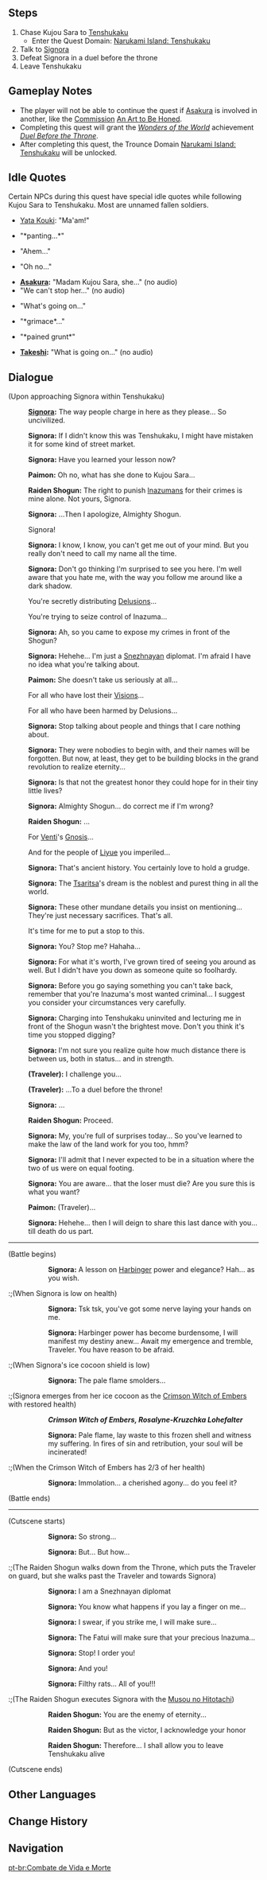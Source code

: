 {{Quest Infobox
|id            = 02019
|image         = Archon Quest C2A3 Duel Before the Throne.png
|type          = Archon
|chapter       = II
|actNum        = III
|act           = Omnipresence Over Mortals
|part          = 7
|startLocation = [[Inazuma City]], [[Inazuma]]
|region        = Inazuma
|area          = Narukami Island
|subarea       = Inazuma City
|prev          = Blind Loyalty, Reckless Courage
|next          = The Omnipresent God
|domain        = Narukami Island: Tenshukaku (Quest Domain)
|exp           = 925
|mora          = 44,000
|primogems     = 30
|other         = {{Card|Hero's Wit|4}}{{Card|Mystic Enhancement Ore|9}}{{Card|Funerary Mask|1|rarity=5}}
|characters    = Signora;Kujou Sara;Paimon;Raiden Shogun;The Shogun;Traveler
|voiced        = yes
}}
{{TeyvatQuest|2|3|part=7}}

==Steps==
# Chase Kujou Sara to [[Tenshukaku]]
#* Enter the Quest Domain: [[Narukami Island: Tenshukaku (Quest Domain)|Narukami Island: Tenshukaku]]
# Talk to [[Signora]]
# Defeat Signora in a duel before the throne
# Leave Tenshukaku

==Gameplay Notes==
* The player will not be able to continue the quest if [[Asakura]] is involved in another, like the [[Commission]] [[An Art to Be Honed]].
* Completing this quest will grant the ''[[Wonders of the World]]'' achievement ''[[Duel Before the Throne (Achievement)|Duel Before the Throne]]''.
* After completing this quest, the Trounce Domain [[Narukami Island: Tenshukaku]] will be unlocked.

==Idle Quotes==
Certain NPCs during this quest have special idle quotes while following Kujou Sara to Tenshukaku. Most are unnamed fallen soldiers.

* {{A|vo dqaq106 6 yatakoki 01.ogg}} [[Yata Kouki]]: "Ma'am!"<!-- same as in the previous quest, but only this guy -->
* {{A|vo dqaq106 6 soldiere 01.ogg}} "*panting...*"
* {{A|vo dqaq106 6 soldiera 01.ogg}} "Ahem..."
* {{A|vo dqaq106 6 soldierb 01.ogg}} "Oh no..."
* '''[[Asakura]]:''' "Madam Kujou Sara, she..." (no audio)
* "We can't stop her..." (no audio)
* {{A|vo dqaq106 6 soldierd 01.ogg}} "What's going on..."<!-- not the same as in Proof of Guilt! -->
* {{A|vo dqaq106 6 soldierf 01.ogg}} "*grimace*..."
* {{A|vo dqaq106 6 soldierg 01.ogg}} "*pained grunt*"
* '''[[Takeshi]]:''' "What is going on..." (no audio)

==Dialogue==
{{Quest Description|[[Kujou Sara]] storms towards the [[Tenshukaku]] in a fury. Realizing that this is your chance to meet the [[Raiden Shogun]] again, but an unexpected yet familiar figure greets you before the throne...}}
{{Dialogue start}}
;(Upon approaching Signora within Tenshukaku)
:{{A|vo dqaq106 5 signora 01.ogg}} '''[[Signora]]:''' The way people charge in here as they please... So uncivilized.
:{{A|vo dqaq106 5 signora 02.ogg}} '''Signora:''' If I didn't know this was Tenshukaku, I might have mistaken it for some kind of street market.
:{{A|vo dqaq106 5 signora 03.ogg}} '''Signora:''' Have you learned your lesson now?
:{{A|vo dqaq106 5 paimon 01.ogg}} '''Paimon:''' Oh no, what has she done to Kujou Sara...
:{{A|vo dqaq106 5 raidenshogun 01.ogg}} '''Raiden Shogun:''' The right to punish [[Inazuma]]ns for their crimes is mine alone. Not yours, Signora.
:{{A|vo dqaq106 5 signora 04.ogg}} '''Signora:''' ...Then I apologize, Almighty Shogun.
:{{DIcon}} Signora!
:{{A|vo dqaq106 5 signora 05.ogg}} '''Signora:''' I know, I know, you can't get me out of your mind. But you really don't need to call my name all the time.
:{{A|vo dqaq106 5 signora 06.ogg}} '''Signora:''' Don't go thinking I'm surprised to see you here. I'm well aware that you hate me, with the way you follow me around like a dark shadow.
:{{DIcon}} You're secretly distributing [[Delusions]]...
:{{DIcon}} You're trying to seize control of Inazuma...
:{{A|vo dqaq106 5 signora 07.ogg}} '''Signora:''' Ah, so you came to expose my crimes in front of the Shogun?
:{{A|vo dqaq106 5 signora 08.ogg}} '''Signora:''' Hehehe... I'm just a [[Snezhnaya]]n diplomat. I'm afraid I have no idea what you're talking about.
:{{A|vo dqaq106 5 paimon 02.ogg}} '''Paimon:''' She doesn't take us seriously at all...
:{{DIcon}} For all who have lost their [[Visions]]...
:{{DIcon}} For all who have been harmed by Delusions...
:{{A|vo dqaq106 5 signora 09.ogg}} '''Signora:''' Stop talking about people and things that I care nothing about.
:{{A|vo dqaq106 5 signora 10.ogg}} '''Signora:''' They were nobodies to begin with, and their names will be forgotten. But now, at least, they get to be building blocks in the grand revolution to realize eternity...
:{{A|vo dqaq106 5 signora 11.ogg}} '''Signora:''' Is that not the greatest honor they could hope for in their tiny little lives?
:{{A|vo dqaq106 5 signora 12.ogg}} '''Signora:''' Almighty Shogun... do correct me if I'm wrong?
:{{A|vo dqaq106 5 raidenshogun 02.ogg}} '''Raiden Shogun:''' ...
:{{DIcon}} For [[Venti]]'s [[Gnosis]]...
:{{DIcon}} And for the people of [[Liyue]] you imperiled...
:{{A|vo dqaq106 5 signora 13.ogg}} '''Signora:''' That's ancient history. You certainly love to hold a grudge.
:{{A|vo dqaq106 5 signora 14.ogg}} '''Signora:''' The [[Tsaritsa]]'s dream is the noblest and purest thing in all the world.
:{{A|vo dqaq106 5 signora 15.ogg}} '''Signora:''' These other mundane details you insist on mentioning... They're just necessary sacrifices. That's all.
:{{DIcon}} It's time for me to put a stop to this.
:{{A|vo dqaq106 5 signora 16.ogg}} '''Signora:''' You? Stop me? Hahaha...
:{{A|vo dqaq106 5 signora 17.ogg}} '''Signora:''' For what it's worth, I've grown tired of seeing you around as well. But I didn't have you down as someone quite so foolhardy.
:{{A|vo dqaq106 5 signora 18.ogg}} '''Signora:''' Before you go saying something you can't take back, remember that you're Inazuma's most wanted criminal... I suggest you consider your circumstances very carefully.
:{{A|vo dqaq106 5 signora 19.ogg}} '''Signora:''' Charging into Tenshukaku uninvited and lecturing me in front of the Shogun wasn't the brightest move. Don't you think it's time you stopped digging?
:{{A|vo dqaq106 5 signora 20.ogg}} '''Signora:''' I'm not sure you realize quite how much distance there is between us, both in status... and in strength.
:{{A|vo dqaq106 5 hero 01.ogg}} {{A|vo dqaq106 5 heroine 01.ogg}} '''(Traveler):''' I challenge you...
:{{A|vo dqaq106 5 hero 02.ogg}} {{A|vo dqaq106 5 heroine 02.ogg}} '''(Traveler):''' ...To a duel before the throne!
:{{A|vo dqaq106 5 signora 21.ogg}} '''Signora:''' ...
:{{A|vo dqaq106 5 raidenshogun 03.ogg}} '''Raiden Shogun:''' Proceed.
:{{A|vo dqaq106 5 signora 22.ogg}} '''Signora:''' My, you're full of surprises today... So you've learned to make the law of the land work for you too, hmm?
:{{A|vo dqaq106 5 signora 23.ogg}} '''Signora:''' I'll admit that I never expected to be in a situation where the two of us were on equal footing.
:{{A|vo dqaq106 5 signora 24.ogg}} '''Signora:''' You are aware... that the loser must die? Are you sure this is what you want?
:{{A|vo dqaq106 5 paimon 03.ogg}} '''Paimon:''' (Traveler)...
:{{A|vo dqaq106 5 signora 25.ogg}} '''Signora:''' Hehehe... then I will deign to share this last dance with you... till death do us part.
----
;(Battle begins)
::{{A|vo monster signora ice battle 01.ogg}} '''Signora:''' A lesson on [[Harbinger]] power and elegance? Hah... as you wish.

:;(When Signora is low on health)
::{{A|vo monster signora ice shieldbroken 02.ogg}} '''Signora:''' Tsk tsk, you've got some nerve laying your hands on me.
::{{A|vo monster signora cocoon flowers 01.ogg}} '''Signora:''' Harbinger power has become burdensome, I will manifest my destiny anew... Await my emergence and tremble, Traveler. You have reason to be afraid.

:;(When Signora's ice cocoon shield is low)
::{{A|vo monster signora cocoon stab 01.ogg}} '''Signora:''' The pale flame smolders...

:;(Signora emerges from her ice cocoon as the [[Crimson Witch of Embers]] with restored health)

::''''' Crimson Witch of Embers, Rosalyne-Kruzchka Lohefalter '''''

::{{A|vo monster signora cocoon ice 01.ogg}} '''Signora:''' Pale flame, lay waste to this frozen shell and witness my suffering. In fires of sin and retribution, your soul will be incinerated!

:;(When the Crimson Witch of Embers has 2/3 of her health)
::{{A|vo monster signora fire idle 01.ogg}} '''Signora:''' Immolation... a cherished agony... do you feel it?<!-- is this a battle line or a dialogue line? -->
;(Battle ends)
----
{{Cutscene Description|After a vicious battle, Signora finally lies defeated at your hands. As per the rules of a duel before the throne, the vanquished will be executed by the Raiden Shogun. Though her fate is sealed, Signora remains indignant. However, the Raiden Shogun utterly disregards her threats, executing divine punishment all the same. As for you, the victor, the Shogun grants you leave to depart from Tenshukaku.}}

;(Cutscene starts)
::{{A|vo dqaq107 cs signora 01.ogg}} '''Signora:''' So strong...
::{{A|vo dqaq107 cs signora 02.ogg}} '''Signora:''' But... But how...

:;(The Raiden Shogun walks down from the Throne, which puts the Traveler on guard, but she walks past the Traveler and towards Signora)
::{{A|vo dqaq107 cs signora 03.ogg}} '''Signora:''' I am a Snezhnayan diplomat
::{{A|vo dqaq107 cs signora 04.ogg}} '''Signora:''' You know what happens if you lay a finger on me...
::{{A|vo dqaq107 cs signora 05.ogg}} '''Signora:''' I swear, if you strike me, I will make sure...
::{{A|vo dqaq107 cs signora 06.ogg}} '''Signora:''' The Fatui will make sure that your precious Inazuma...
::{{A|vo dqaq107 cs signora 07.ogg}} '''Signora:''' Stop! I order you!
::{{A|vo dqaq107 cs signora 08.ogg}} '''Signora:''' And you!
::{{A|vo dqaq107 cs signora 09.ogg}} '''Signora:''' Filthy rats... All of you!!!

:;(The Raiden Shogun executes Signora with the [[Musou no Hitotachi]])
::{{A|vo dqaq107 cs raidenshogun 01.ogg}} '''Raiden Shogun:''' You are the enemy of eternity...
::{{A|vo dqaq107 cs raidenshogun 02.ogg}} '''Raiden Shogun:''' But as the victor, I acknowledge your honor
::{{A|vo dqaq107 cs raidenshogun 03.ogg}} '''Raiden Shogun:''' Therefore... I shall allow you to leave Tenshukaku alive
;(Cutscene ends)
{{Dialogue end}}

==Other Languages==
{{Other Languages
|en      = Duel Before the Throne
|zhs     = 御前决斗
|zhs_rm  = Yù Qián Juédòu
|zht     = 御前決鬥
|zht_rm  = Yù Qián Juédòu
|zh_tl   = A Duel Before the Shogun{{Sino|zh|ja|part=1}}
|ja      = 御前試合
|ja_rm   = Gozenjiai
|ja_tl   = A Contest in the Shogun's Presence
|ko      = 어전시합
|ko_rm   = Eojeon Sihap
|ko_tl   = Match Before the Shogun{{Sino|ko|ja}}
|es      = Duelo ante el trono
|es_tl   = Duel Before the Throne
|fr      = Duel devant le trône
|fr_tl   = Duel Before the Throne
|ru      = Дворцовая дуэль
|ru_tl   = Palace Duel
|th      = การประลองต่อหน้าท่านโชกุน
|th_rm   = 
|th_tl   = Duel Before the Shogun
|vi      = {{tt|Ngự Tiền Quyết Đấu|御前決鬥}}
|vi_tl   = A Duel Before the Shogun{{Sino|vi}}
|de      = Duell vor dem Thron
|de_tl   = Duel Before the Throne
|id      = Duel di Istana
|id_tl   = Duel in the Palace
|pt      = Combate de Vida e Morte
|pt_tl   = 
|ja_note = This is an idiomatic expression (''yojijukugo'') which refers to the "game (contest) held in the presence of a lord (daimyo, shogun)"
|tr      = Saraydaki Düello
|tr_tl   = 
|it      = Duello dinanzi al trono
|it_tl   = Duel Before the Throne
}}

==Change History==
{{Change History|2.1}}

==Navigation==
{{Archon Quest Navbox|Chapter II}}

[[pt-br:Combate de Vida e Morte]]